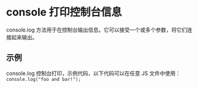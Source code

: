 # console 打印控制台信息

console.log 方法用于在控制台输出信息。它可以接受一个或多个参数，将它们连接起来输出。

## 示例

console.log 控制台打印，示例代码，以下代码可以在任意 JS 文件中使用：`console.log("foo and bar!");`

<Div style={{ display: "flex", justifyContent: "right" }}>

  <Link type="next" title="Exception" link="参考手册/JSAPI/Exception"></Link>
</Div>
